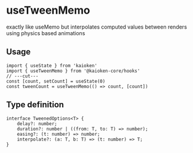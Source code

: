 # useTweenMemo
exactly like useMemo but interpolates computed values between renders using physics based animations

## Usage
```tsx twoslash
import { useState } from 'kaioken'
import { useTweenMemo } from '@kaioken-core/hooks'
// ---cut---
const [count, setCount] = useState(0)
const tweenCount = useTweenMemo(() => count, [count])
```

## Type definition 
```tsx
interface TweenedOptions<T> {
	delay?: number;
	duration?: number | ((from: T, to: T) => number);
	easing?: (t: number) => number;
	interpolate?: (a: T, b: T) => (t: number) => T;
}
```
